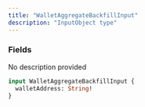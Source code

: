 ```yaml
---
title: "WalletAggregateBackfillInput"
description: "InputObject type"
---
```


### Fields

<ResponseField name="walletAddress" type="String!" required>
  No description provided
</ResponseField>


```graphql WalletAggregateBackfillInput
input WalletAggregateBackfillInput {
  walletAddress: String!
}
```
